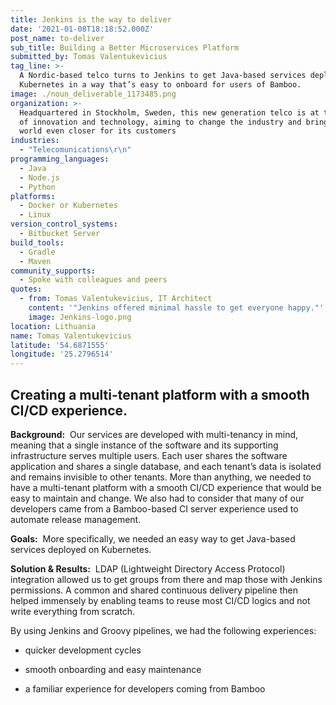 ```yaml
---
title: Jenkins is the way to deliver
date: '2021-01-08T18:18:52.000Z'
post_name: to-deliver
sub_title: Building a Better Microservices Platform
submitted_by: Tomas Valentukevicius
tag_line: >-
  A Nordic-based telco turns to Jenkins to get Java-based services deployed on
  Kubernetes in a way that’s easy to onboard for users of Bamboo.
image: ./noun_deliverable_1173485.png
organization: >-
  Headquartered in Stockholm, Sweden, this new generation telco is at the heart
  of innovation and technology, aiming to change the industry and bring the
  world even closer for its customers
industries:
  - "Telecomunications\r\n"
programming_languages:
  - Java
  - Node.js
  - Python
platforms:
  - Docker or Kubernetes
  - Linux
version_control_systems:
  - Bitbucket Server
build_tools:
  - Gradle
  - Maven
community_supports:
  - Spoke with colleagues and peers
quotes:
  - from: Tomas Valentukevicius, IT Architect
    content: '"Jenkins offered minimal hassle to get everyone happy."'
    image: Jenkins-logo.png
location: Lithuania
name: Tomas Valentukevicius
latitude: '54.6871555'
longitude: '25.2796514'
---
```

## Creating a multi-tenant platform with a smooth CI/CD experience.

**Background:**  Our services are developed with multi-tenancy in mind, meaning that a single instance of the software and its supporting infrastructure serves multiple users. Each user shares the software application and shares a single database, and each tenant’s data is isolated and remains invisible to other tenants. More than anything, we needed to have a multi-tenant platform with a smooth CI/CD experience that would be easy to maintain and change. We also had to consider that many of our developers came from a Bamboo-based CI server experience used to automate release management.

**Goals:**  More specifically, we needed an easy way to get Java-based services deployed on Kubernetes.

<Testimonal idx="0" />

**Solution & Results:**  LDAP (Lightweight Directory Access Protocol) integration allowed us to get groups from there and map those with Jenkins permissions. A common and shared continuous delivery pipeline then helped immensely by enabling teams to reuse most CI/CD logics and not write everything from scratch.

By using Jenkins and Groovy pipelines, we had the following experiences:

-   quicker development cycles

-   smooth onboarding and easy maintenance

-   a familiar experience for developers coming from Bamboo
